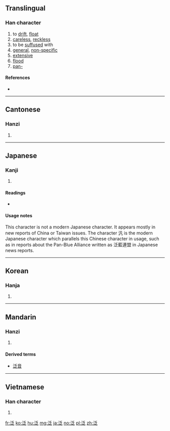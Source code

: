 {{also|汎}}
==Translingual==

===Han character===
{{Han char|rn=85|rad=水|as=05|sn=8|four=3213<sub>7</sub>|canj=水竹戈人 (EHIO)}}

# to [[drift]], [[float]]
# [[careless]], [[reckless]]
# to be [[suffused]] with
# [[general]], [[non-specific]]
# [[extensive]]
# [[flood]]
# [[pan-]]

====References====
* {{Han ref|kx=0616.210|dkj=17298|dj=1011.040|hdz=31569.020|uh=6CDB|ud=27867|bh=AA78|bd=43640}}

----

==Cantonese==

===Hanzi===
{{yue-hanzi|jyut=|y=[[faan3]]}}

# {{defn|lang=yue|sort=水05}}

----

==Japanese==

===Kanji===
{{ja-kanji|grade=|rs=水05}}

# {{defn|lang=ja|sort=水05}}

====Readings====
* {{ja-readings|on=[[はん]] (han), [[ほう]] (hō)|kun=[[うかぶ]] (ukabu)}}

====Usage notes====
This character is not a modern Japanese character. It appears mostly in new reports of China or Taiwan issues. The character 汎 is the modern Japanese character which parallels this Chinese character in usage, such as in reports about the Pan-Blue Alliance written as 泛藍連盟 in Japanese news reports.

----

==Korean==

===Hanja===
{{ko-hanja|hangeul=[[범]], [[봉]]|eumhun=|rv=beom, bong|mr=pŏm, pong|y=pem, pong}}

# {{defn|lang=ko|sort=水05}}

----

==Mandarin==

===Hanzi===
{{cmn-hanzi|pin=[[fàn]] ([[fan4]])|wg=fan<sup>4</sup>}}
#{{defn|lang=cmn|sort=水05}}

====Derived terms====
*[[泛音]]

----

==Vietnamese==

===Han character===
{{vi-hantu|[[phiếm]], [[phím]], [[mẹp]]|rs=水05}}

# {{defn|lang=vi|sort=水05}}

[[fr:泛]]
[[ko:泛]]
[[hu:泛]]
[[mg:泛]]
[[ja:泛]]
[[no:泛]]
[[pl:泛]]
[[zh:泛]]